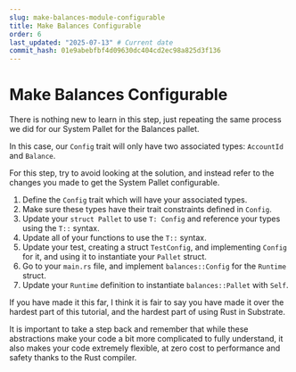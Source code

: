 ```yaml
---
slug: make-balances-module-configurable
title: Make Balances Configurable
order: 6
last_updated: "2025-07-13" # Current date
commit_hash: 01e9abebfbf4d09630dc404cd2ec98a825d3f136
---
```


# Make Balances Configurable

There is nothing new to learn in this step, just repeating the same process we did for our System Pallet for the Balances pallet.

In this case, our `Config` trait will only have two associated types: `AccountId` and `Balance`.

For this step, try to avoid looking at the solution, and instead refer to the changes you made to get the System Pallet configurable.

1. Define the `Config` trait which will have your associated types.
2. Make sure these types have their trait constraints defined in `Config`.
3. Update your `struct Pallet` to use `T: Config` and reference your types using the `T::` syntax.
4. Update all of your functions to use the `T::` syntax.
5. Update your test, creating a struct `TestConfig`, and implementing `Config` for it, and using it to instantiate your `Pallet` struct.
6. Go to your `main.rs` file, and implement `balances::Config` for the `Runtime` struct.
7. Update your `Runtime` definition to instantiate `balances::Pallet` with `Self`.

If you have made it this far, I think it is fair to say you have made it over the hardest part of this tutorial, and the hardest part of using Rust in Substrate.

It is important to take a step back and remember that while these abstractions make your code a bit more complicated to fully understand, it also makes your code extremely flexible, at zero cost to performance and safety thanks to the Rust compiler.
